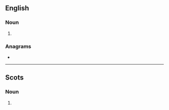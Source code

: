 ==English==

===Noun===
{{head|en|noun form}}

# {{plural of|speerit|lang=en}}

===Anagrams===
* {{anagrams|en|a=eeiprsst|respites|spreites}}

----

==Scots==

===Noun===
{{head|sco|noun plural form}}

# {{plural of|speerit|lang=sco}}